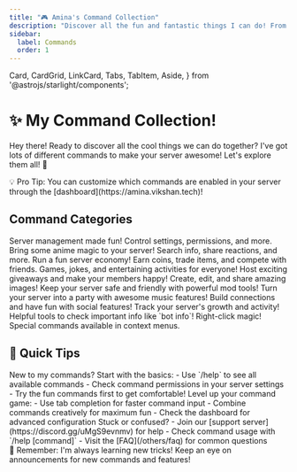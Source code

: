 ```yaml
---
title: "🎮 Amina's Command Collection"
description: "Discover all the fun and fantastic things I can do! From moderation to music, let's explore my commands together! ✨"
sidebar:
  label: Commands
  order: 1
---
```


  Card,
  CardGrid,
  LinkCard,
  Tabs,
  TabItem,
  Aside,
} from '@astrojs/starlight/components';

# ✨ My Command Collection!

Hey there! Ready to discover all the cool things we can do together? I've got lots of different commands to make your server awesome! Let's explore them all! 🌟

<Aside type="tip">
  💡 Pro Tip: You can customize which commands are enabled in your server
  through the [dashboard](https://amina.vikshan.tech)!
</Aside>

## Command Categories

<CardGrid>
  <Card title="🛡️ Admin Commands" icon="seti:shield">
    Server management made fun! Control settings, permissions, and more.
    <LinkCard title="Admin Guide" href="/commands/admin/automod" />
  </Card>

  <Card title="🎌 Anime Commands" icon="seti:ruby">
    Bring some anime magic to your server! Search info, share reactions, and
    more.
    <LinkCard title="Anime Guide" href="/commands/fun/anime" />
  </Card>

  <Card title="💰 Economy Commands" icon="seti:gold">
    Run a fun server economy! Earn coins, trade items, and compete with friends.
    <LinkCard title="Economy Guide" href="/commands/utility/economy" />
  </Card>

  <Card title="🎲 Fun Commands" icon="seti:party">
    Games, jokes, and entertaining activities for everyone!
    <LinkCard title="Fun Guide" href="/commands/fun/fun" />
  </Card>
</CardGrid>

<CardGrid>
  <Card title="🎁 Giveaway Commands" icon="seti:gift">
    Host exciting giveaways and make your members happy!
    <LinkCard title="Giveaway Guide" href="/commands/admin/giveaways" />
  </Card>

  <Card title="🖼️ Image Commands" icon="seti:image">
    Create, edit, and share amazing images!
    <LinkCard
      title="Image Guide"
      href="/commands/fun/un#%EF%B8%8F-image-commands"
    />
  </Card>

  <Card title="⚔️ Moderation Commands" icon="seti:lock">
    Keep your server safe and friendly with powerful mod tools!
    <LinkCard title="Moderation Guide" href="/commands/admin/moderation" />
  </Card>

  <Card title="🎵 Music Commands" icon="seti:music">
    Turn your server into a party with awesome music features!
    <LinkCard title="Music Guide" href="/commands/utility/music" />
  </Card>
</CardGrid>

<CardGrid>
  <Card title="🤝 Social Commands" icon="seti:people">
    Build connections and have fun with social features!
    <LinkCard title="Social Guide" href="/commands/utilit/social" />
  </Card>

  <Card title="📊 Stats Commands" icon="seti:graph">
    Track your server's growth and activity!
    <LinkCard title="Stats Guide" href="/commands/utility/stats" />
  </Card>

  <Card title="🔧 Information Commands" icon="seti:tools">
    Helpful tools to check important info like `bot info`!
    <LinkCard title="Information Guide" href="/commands/utility/info" />
  </Card>

  <Card title="✨ Context Menu" icon="seti:more">
    Right-click magic! Special commands available in context menus.
    <LinkCard title="Context Guide" href="#" />
  </Card>
</CardGrid>

## 🎯 Quick Tips

<Tabs>
  <TabItem label="Getting Started">
    New to my commands? Start with the basics: - Use `/help` to see all
    available commands - Check command permissions in your server settings - Try
    the fun commands first to get comfortable!
  </TabItem>

  <TabItem label="Pro Tips">
    Level up your command game: - Use tab completion for faster command input -
    Combine commands creatively for maximum fun - Check the dashboard for
    advanced configuration
  </TabItem>

  <TabItem label="Need Help?">
    Stuck or confused? - Join our [support
    server](https://discord.gg/uMgS9evnmv) for help - Check command usage with
    `/help [command]` - Visit the [FAQ](/others/faq) for common questions
  </TabItem>
</Tabs>

<Aside type="note">
  🌟 Remember: I'm always learning new tricks! Keep an eye on announcements for
  new commands and features!
</Aside>
